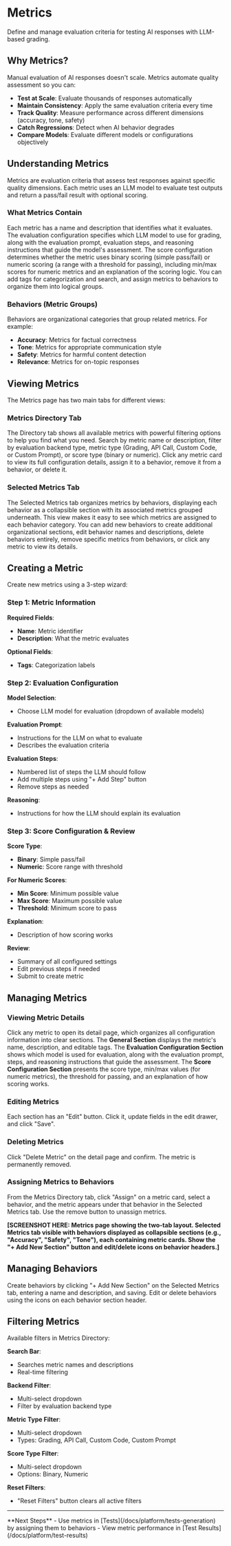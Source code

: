 # Metrics

Define and manage evaluation criteria for testing AI responses with LLM-based grading.

## Why Metrics?

Manual evaluation of AI responses doesn't scale. Metrics automate quality assessment so you can:

- **Test at Scale**: Evaluate thousands of responses automatically
- **Maintain Consistency**: Apply the same evaluation criteria every time
- **Track Quality**: Measure performance across different dimensions (accuracy, tone, safety)
- **Catch Regressions**: Detect when AI behavior degrades
- **Compare Models**: Evaluate different models or configurations objectively

## Understanding Metrics

Metrics are evaluation criteria that assess test responses against specific quality dimensions. Each metric uses an LLM model to evaluate test outputs and return a pass/fail result with optional scoring.

### What Metrics Contain

Each metric has a name and description that identifies what it evaluates. The evaluation configuration specifies which LLM model to use for grading, along with the evaluation prompt, evaluation steps, and reasoning instructions that guide the model's assessment. The score configuration determines whether the metric uses binary scoring (simple pass/fail) or numeric scoring (a range with a threshold for passing), including min/max scores for numeric metrics and an explanation of the scoring logic. You can add tags for categorization and search, and assign metrics to behaviors to organize them into logical groups.

### Behaviors (Metric Groups)

Behaviors are organizational categories that group related metrics. For example:
- **Accuracy**: Metrics for factual correctness
- **Tone**: Metrics for appropriate communication style
- **Safety**: Metrics for harmful content detection
- **Relevance**: Metrics for on-topic responses

## Viewing Metrics

The Metrics page has two main tabs for different views:

### Metrics Directory Tab

The Directory tab shows all available metrics with powerful filtering options to help you find what you need. Search by metric name or description, filter by evaluation backend type, metric type (Grading, API Call, Custom Code, or Custom Prompt), or score type (binary or numeric). Click any metric card to view its full configuration details, assign it to a behavior, remove it from a behavior, or delete it.

### Selected Metrics Tab

The Selected Metrics tab organizes metrics by behaviors, displaying each behavior as a collapsible section with its associated metrics grouped underneath. This view makes it easy to see which metrics are assigned to each behavior category. You can add new behaviors to create additional organizational sections, edit behavior names and descriptions, delete behaviors entirely, remove specific metrics from behaviors, or click any metric to view its details.

## Creating a Metric

Create new metrics using a 3-step wizard:

### Step 1: Metric Information

**Required Fields**:
- **Name**: Metric identifier
- **Description**: What the metric evaluates

**Optional Fields**:
- **Tags**: Categorization labels

### Step 2: Evaluation Configuration

**Model Selection**:
- Choose LLM model for evaluation (dropdown of available models)

**Evaluation Prompt**:
- Instructions for the LLM on what to evaluate
- Describes the evaluation criteria

**Evaluation Steps**:
- Numbered list of steps the LLM should follow
- Add multiple steps using "+ Add Step" button
- Remove steps as needed

**Reasoning**:
- Instructions for how the LLM should explain its evaluation

### Step 3: Score Configuration & Review

**Score Type**:
- **Binary**: Simple pass/fail
- **Numeric**: Score range with threshold

**For Numeric Scores**:
- **Min Score**: Minimum possible value
- **Max Score**: Maximum possible value
- **Threshold**: Minimum score to pass

**Explanation**:
- Description of how scoring works

**Review**:
- Summary of all configured settings
- Edit previous steps if needed
- Submit to create metric

## Managing Metrics

### Viewing Metric Details

Click any metric to open its detail page, which organizes all configuration information into clear sections. The **General Section** displays the metric's name, description, and editable tags. The **Evaluation Configuration Section** shows which model is used for evaluation, along with the evaluation prompt, steps, and reasoning instructions that guide the assessment. The **Score Configuration Section** presents the score type, min/max values (for numeric metrics), the threshold for passing, and an explanation of how scoring works.

### Editing Metrics

Each section has an "Edit" button. Click it, update fields in the edit drawer, and click "Save".

### Deleting Metrics

Click "Delete Metric" on the detail page and confirm. The metric is permanently removed.

### Assigning Metrics to Behaviors

From the Metrics Directory tab, click "Assign" on a metric card, select a behavior, and the metric appears under that behavior in the Selected Metrics tab. Use the remove button to unassign metrics.

**[SCREENSHOT HERE: Metrics page showing the two-tab layout. Selected Metrics tab visible with behaviors displayed as collapsible sections (e.g., "Accuracy", "Safety", "Tone"), each containing metric cards. Show the "+ Add New Section" button and edit/delete icons on behavior headers.]**

## Managing Behaviors

Create behaviors by clicking "+ Add New Section" on the Selected Metrics tab, entering a name and description, and saving. Edit or delete behaviors using the icons on each behavior section header.

## Filtering Metrics

Available filters in Metrics Directory:

**Search Bar**:
- Searches metric names and descriptions
- Real-time filtering

**Backend Filter**:
- Multi-select dropdown
- Filter by evaluation backend type

**Metric Type Filter**:
- Multi-select dropdown
- Types: Grading, API Call, Custom Code, Custom Prompt

**Score Type Filter**:
- Multi-select dropdown
- Options: Binary, Numeric

**Reset Filters**:
- "Reset Filters" button clears all active filters

---

<Callout type="default">
  **Next Steps**
  - Use metrics in [Tests](/docs/platform/tests-generation) by assigning them to behaviors
  - View metric performance in [Test Results](/docs/platform/test-results)
</Callout>
